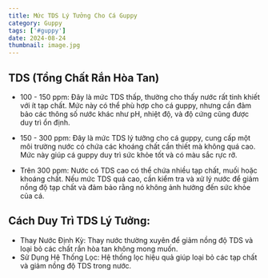 ---
title: Mức TDS Lý Tưởng Cho Cá Guppy
category: Guppy
tags: ['#guppy']
date: 2024-08-24
thumbnail: image.jpg
---

## TDS (Tổng Chất Rắn Hòa Tan)

- 100 - 150 ppm: Đây là mức TDS thấp, thường cho thấy nước rất tinh khiết với ít tạp chất. Mức này có thể phù hợp cho cá guppy, nhưng cần đảm bảo các thông số nước khác như pH, nhiệt độ, và độ cứng cũng được duy trì ổn định.

- 150 - 300 ppm: Đây là mức TDS lý tưởng cho cá guppy, cung cấp một môi trường nước có chứa các khoáng chất cần thiết mà không quá cao. Mức này giúp cá guppy duy trì sức khỏe tốt và có màu sắc rực rỡ.

- Trên 300 ppm: Nước có TDS cao có thể chứa nhiều tạp chất, muối hoặc khoáng chất. Nếu mức TDS quá cao, cần kiểm tra và xử lý nước để giảm nồng độ tạp chất và đảm bảo rằng nó không ảnh hưởng đến sức khỏe của cá.

## Cách Duy Trì TDS Lý Tưởng:

- Thay Nước Định Kỳ: Thay nước thường xuyên để giảm nồng độ TDS và loại bỏ các chất rắn hòa tan không mong muốn.
- Sử Dụng Hệ Thống Lọc: Hệ thống lọc hiệu quả giúp loại bỏ các tạp chất và giảm nồng độ TDS trong nước.